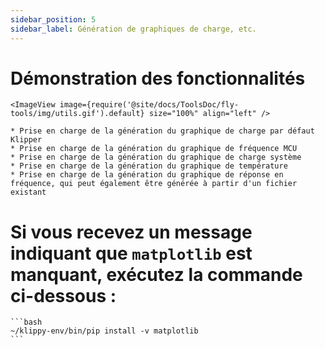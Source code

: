 ```yaml
---
sidebar_position: 5
sidebar_label: Génération de graphiques de charge, etc.
---
```


# Démonstration des fonctionnalités

    <ImageView image={require('@site/docs/ToolsDoc/fly-tools/img/utils.gif').default} size="100%" align="left" />

    * Prise en charge de la génération du graphique de charge par défaut Klipper
    * Prise en charge de la génération du graphique de fréquence MCU
    * Prise en charge de la génération du graphique de charge système
    * Prise en charge de la génération du graphique de température
    * Prise en charge de la génération du graphique de réponse en fréquence, qui peut également être générée à partir d'un fichier existant

# Si vous recevez un message indiquant que `matplotlib` est manquant, exécutez la commande ci-dessous :

    ```bash
    ~/klippy-env/bin/pip install -v matplotlib
    ```